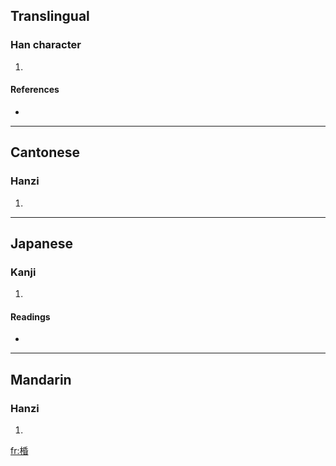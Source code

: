 ==Translingual==

===Han character===
{{Han char|rn=75|rad=木|as=08|sn=12|four=4296<sub>4</sub>|canj=木竹心日 (DHPA)}}

# {{defn|Han|sort=木08}}

====References====
* {{Han ref|kx=0532.120|dkj=14931|dj=0920.190|hdz=21236.020|uh=68D4|ud=26836|bh=D9D5|bd=55765}}

----

==Cantonese==

===Hanzi===
{{yue-hanzi|jyut=|y=fan1}}

# {{defn|Cantonese}}

----

==Japanese==

===Kanji===
{{ja-kanji|grade=|rs=木08}}

# {{defn|Japanese}}

====Readings====
* {{ja-readings|on=[[こん]] (kon)|kun=}}

----

==Mandarin==

===Hanzi===
{{cmn-hanzi|pin=[[dài]] ([[dai4]]), [[hūn]] ([[hun1]]), [[tì]] ([[ti4]])|wg=tai<sup>4</sup>, hun<sup>1</sup>, t'i<sup>4</sup>}}

# {{defn|Mandarin}}

[[fr:棔]]